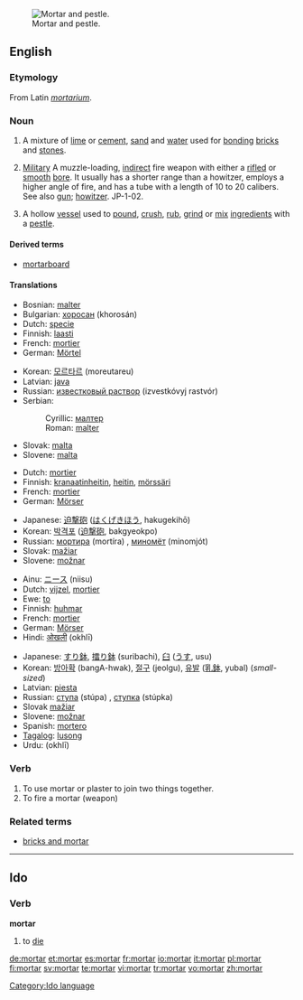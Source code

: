 {{wikipedia}}
[[Image:Mozdzierz kuchenny.jpg|thumb|right|Mortar and pestle.]]
==English==

===Etymology===
From Latin ''[[mortarium]]''.

===Noun===
{{en-noun}}

# {{uncountable}} A mixture of [[lime]] or [[cement]], [[sand]] and [[water]] used for [[bonding]] [[brick]]s and [[stone]]s.
# {{countable}} [[Military]] A muzzle-loading, [[indirect]] fire weapon with either a [[rifle]]d or [[smooth]] [[bore]]. It usually has a shorter range than a howitzer, employs a higher angle of fire, and has a tube with a length of 10 to 20 calibers. See also [[gun]]; [[howitzer]]. JP-1-02.
# {{countable}} A hollow [[vessel]] used to [[pound]], [[crush]], [[rub]], [[grind]] or [[mix]] [[ingredient]]s with a [[pestle]].

====Derived terms====
*[[mortarboard]]

====Translations====
{{trans-top|mixture of lime or cement, sand and water}}
*Bosnian: [[malter#Bosnian|malter]] {{m}}
*Bulgarian: [[хоросан]] (khorosán) {{m}}
*Dutch: [[specie]]
*Finnish: [[laasti]]
*French: [[mortier]] {{m}}
*German: [[Mörtel]] {{m}}
{{trans-mid}}
*Korean: [[모르타르]] (moreutareu)
*Latvian: [[java]] {{f}}
*Russian: [[известковый раствор]] (izvestkóvyj rastvór) {{m}}
*Serbian:
*:Cyrillic: [[малтер]] {{m}}
*:Roman: [[malter#Serbian|malter]] {{m}}
*Slovak: [[malta#Slovak|malta]] {{f}}
*Slovene: [[malta]] {{f}}
{{trans-bot}}

{{trans-top|short large-bore cannon}}
*Dutch: [[mortier]]
*Finnish: [[kranaatinheitin]], [[heitin]], [[mörssäri]]
*French: [[mortier]] {{m}}
*German: [[Mörser]] {{m}}
{{trans-mid}}
*Japanese: [[迫撃砲]] ([[はくげきほう]], hakugekihō)
*Korean: [[박격포]] ([[迫撃砲]], bakgyeokpo)
*Russian: [[мортира]] (mortíra) {{f}}, [[миномёт]] (minomjót) {{m}}
*Slovak: [[mažiar]] {{m}}
*Slovene: [[možnar]] {{m}}
{{trans-bot}}

{{trans-top|vessel used to grind ingredients}}
*Ainu: [[ニース]] (niisu)
*Dutch: [[vijzel]], [[mortier]]
*Ewe: [[to#Ewe|to]]
*Finnish: [[huhmar]]
*French: [[mortier]] {{m}}
*German: [[Mörser]] {{m}}
*Hindi: [[ओखली]] (okhlī) {{f}}
{{trans-mid}}
*Japanese: [[すり鉢]], [[擂り鉢]] (suribachi), [[臼]] ([[うす]], usu)
*Korean: [[방아확]] (bangA-hwak), [[절구]] (jeolgu), [[유발]] ([[乳鉢]], yubal) (''small-sized'')
*Latvian: [[piesta]] {{f}}
*Russian: [[ступа]] (stúpa) {{f}}, [[ступка]] (stúpka) {{f}}
*Slovak [[mažiar]] {{m}}
*Slovene: [[možnar]] {{m}}
*Spanish: [[mortero]] {{m}}
*[[Tagalog]]: [[lusong]]
*Urdu: {{URchar|[[اوکھلی]]}} (okhlī) {{f}}
{{trans-bot}}

===Verb===
{{en-verb}}

# To use mortar or plaster to join two things together.
# To fire a mortar (weapon)

===Related terms===
*[[bricks and mortar]]

----

==Ido==

===Verb===
'''mortar'''

# to [[die]]

[[Category:Ido language]]

[[de:mortar]]
[[et:mortar]]
[[es:mortar]]
[[fr:mortar]]
[[io:mortar]]
[[it:mortar]]
[[pl:mortar]]
[[fi:mortar]]
[[sv:mortar]]
[[te:mortar]]
[[vi:mortar]]
[[tr:mortar]]
[[vo:mortar]]
[[zh:mortar]]